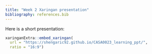 ```yaml
---
title: "Week 2 Xaringan presentation"
bibliography: references.bib
---
```


Here is a short presentation:

```r
xaringanExtra::embed_xaringan(
  url = "https://shengaric92.github.io/CASA0023_learning_ppt/",
  ratio = "16:9")

```
